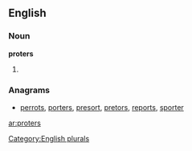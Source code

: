 ==English==

===Noun===
'''proters'''

# {{plural of|[[proter]]}}

===Anagrams===
* [[perrots#English|perrots]], [[porters#English|porters]], [[presort#English|presort]], [[pretors#English|pretors]], [[reports#English|reports]], [[sporter#English|sporter]]

[[Category:English plurals]]

[[ar:proters]]